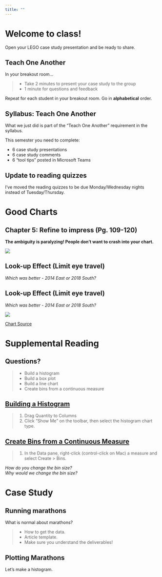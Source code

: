 ```yaml
---
title: ""
---
```


# Welcome to class!  {data-background=#f7d754}

Open your LEGO case study presentation and be ready to share.  

## Teach One Another

In your breakout room...

>- Take 2 minutes to present your case study to the group
>- 1 minute for questions and feedback

Repeat for each student in your breakout room. Go in **alphabetical** order.

## Syllabus: Teach One Another

What we just did is part of the "Teach One Another" requirement in the syllabus.

This semester you need to complete:

- 6 case study presentations
- 6 case study comments
- 6 "tool tips" posted in Microsoft Teams

## Update to reading quizzes

I've moved the reading quizzes to be due Monday/Wednesday nights instead of Tuesday/Thursday. 

# Good Charts {data-background=#f7d754}

## Chapter 5: Refine to impress (Pg. 109-120)

**The ambiguity is paralyzing! People don't want to crash into your chart.**

![](images/gc/Ch5_street_sign_paralyzing.png)

<!----

## The traffic metaphor of visualization

<div class="container">

<div class="col">

![](images/gc/Ch5_street_sign_paralyzing.png)

</div>

<div class="col">

<p style="font-size:2vw;text-align:left">
With bad charts, instead of using the chart to guide the meeting, each member has to assign meaning themselves. The team members must slow down purposeful thinking and shift the focus of the meeting to understanding the chart instead of insight and decision making. Everyone gets distracted trying to figure the chart out as quickly as possible. The stress rises as understanding fades. A thought accident is grinding insight to a halt. Some participants are shifting attention to their phones or screens to avoid the collision. We are reading the chart instead of using it to get where the meeting is intended to go! 
</p>

</div>

</div>

---->

## Look-up Effect (Limit eye travel)

*Which was better - 2014 East or 2018 South?*

## Look-up Effect (Limit eye travel)

*Which was better - 2014 East or 2018 South?*

![](images/other/look_up_legends.png)
   
[Chart Source](https://www.wallstreetmojo.com/legends-in-excel-chart/)

# Supplemental Reading {data-background=#f7d754}

## Questions?

>- Build a histogram
>- Build a box plot
>- Build a line chart
>- Create bins from a continuous measure

## [Building a Histogram](https://help.tableau.com/current/pro/desktop/en-us/buildexamples_histogram.htm)

> 1. Drag Quantity to Columns
> 2. Click "Show Me" on the toolbar, then select the histogram chart type.

## [Create Bins from a Continuous Measure](https://help.tableau.com/current/pro/desktop/en-us/calculations_bins.htm)

> 1. In the Data pane, right-click (control-click on Mac) a measure and select Create > Bins.   
   
*How do you change the bin size?*   
*Why would we change the bin size?*

# Case Study {data-background=#f7d754}

## Running marathons

What is normal about marathons?

>- How to get the data.
>- Article template.
>- Make sure you understand the deliverables!

## Plotting Marathons

Let's make a histogram.